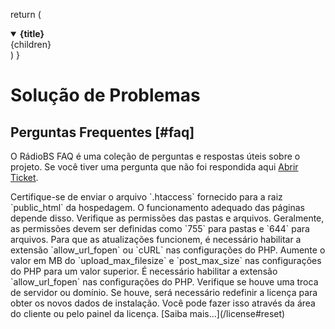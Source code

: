   return (
    <details open className="last-of-type:mb-0 rounded-lg bg-neutral-50 dark:bg-neutral-800 p-2 mt-4">
      <summary>
        <strong className="text-lg">{title}</strong>
      </summary>
      <div className="nx-p-2">{children}</div>
    </details>
  )
}

# Solução de Problemas

## Perguntas Frequentes [#faq]

O RádioBS FAQ é uma coleção de perguntas e respostas úteis sobre o projeto. Se você tiver uma pergunta que não foi respondida aqui
[Abrir Ticket](https://www.lugsoft.com.br/central/submitticket.php).

<FAQBox title="Por que as páginas não funcionam - Erro 404?">
    Certifique-se de enviar o arquivo `.htaccess` fornecido para a raiz `public_html` da hospedagem. O funcionamento adequado das páginas depende disso.
</FAQBox>

<FAQBox title="Por que há problema para salvar conteúdo ou definições?">
    Verifique as permissões das pastas e arquivos. Geralmente, as permissões devem ser definidas como `755` para pastas e `644` para arquivos.
</FAQBox>

<FAQBox title="Por que a atualização não funciona?">
    Para que as atualizações funcionem, é necessário habilitar a extensão `allow_url_fopen`  ou `cURL` nas configurações do PHP.
</FAQBox>

<FAQBox title="Por que não consigo enviar arquivos (upload)?">
    Aumente o valor em MB do `upload_max_filesize` e `post_max_size` nas configurações do PHP para um valor superior.
</FAQBox>

<FAQBox title="Por que as notícias automáticas não funcionam?">
    É necessário habilitar a extensão `allow_url_fopen` nas configurações do PHP.
</FAQBox>

<FAQBox title="Por que a licença está inválida?">
    Verifique se houve uma troca de servidor ou domínio. Se houve, será necessário redefinir a licença para obter os novos dados de instalação.
    Você pode fazer isso através da área do cliente ou pelo painel da licença. [Saiba mais...](/license#reset)
</FAQBox>

